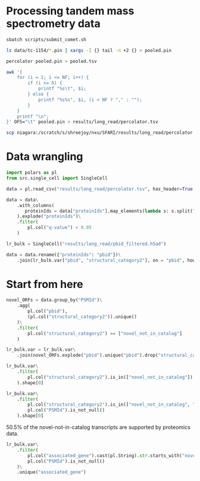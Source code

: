 # Processing tandem mass spectrometry data

```bash
sbatch scripts/submit_comet.sh
```

```bash
ls data/tc-1154/*.pin | xargs -I {} tail -n +2 {} > pooled.pin
```

```bash
percolator pooled.pin > pooled.tsv
```

```bash
awk '{
    for (i = 1; i <= NF; i++) {
        if (i <= 5) {
            printf "%s\t", $i;
        } else {
            printf "%s%s", $i, (i < NF ? "," : "");
        }
    }
    printf "\n";
}' OFS="\t" pooled.pin > results/long_read/percolator.tsv

```

```bash
scp niagara:/scratch/s/shreejoy/nxu/SFARI/results/long_read/percolator.tsv results/long_read/percolator.tsv
```

# Data wrangling

```python
import polars as pl
from src.single_cell import SingleCell
```

```python
data = pl.read_csv("results/long_read/percolator.tsv", has_header=True, separator="\t")

data = data\
    .with_columns(
       proteinIds = data["proteinIds"].map_elements(lambda s: s.split(","))
    ).explode("proteinIds")\
    .filter(
        pl.col("q-value") < 0.05
    )
```

```python
lr_bulk = SingleCell("results/long_read/pbid_filtered.h5ad")
```

```python
data = data.rename({"proteinIds": "pbid"})\
    .join(lr_bulk.var["pbid", "structural_category2"], on = "pbid", how = "left")
```

# Start from here

```python
novel_ORFs = data.group_by("PSMId")\
    .agg(
        pl.col("pbid"),
        (pl.col("structural_category2")).unique()
    )\
    .filter(
        pl.col("structural_category2") == ["novel_not_in_catalog"]
    )
```

```python
lr_bulk.var = lr_bulk.var\
    .join(novel_ORFs.explode("pbid").unique("pbid").drop("structural_category2"), how = "left", on = "pbid")
```

```python
lr_bulk.var\
    .filter(
        pl.col("structural_category2").is_in(["novel_not_in_catalog"])
    ).shape[0]
```

```python
lr_bulk.var\
    .filter(
        pl.col("structural_category2").is_in(["novel_not_in_catalog", "novel_in_catalog"]),
        pl.col("PSMId").is_not_null()
    ).shape[0]
```

50.5% of the novel-not-in-catalog transcripts are supported by proteomics data.


```python
lr_bulk.var\
    .filter(
        pl.col("associated_gene").cast(pl.String).str.starts_with("novel"),
        pl.col("PSMId").is_not_null()
    )\
    .unique("associated_gene")
```